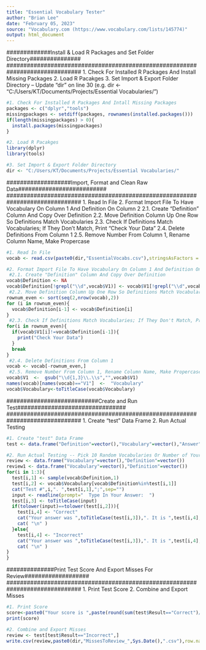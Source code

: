 ---
title: "Essential Vocabulary Tester"
author: "Brian Lee"
date: "February 05, 2023"
source: "Vocabulary.com (https://www.vocabulary.com/lists/145774)"
output: html_document
---

##############################################################################
#############Install & Load R Packages and Set Folder Directory###############
##############################################################################
1. Check For Installed R Packages And Install Missing Packages
2. Load R Pacakges
3. Set Import & Export Folder Directory -- Update "dir" on line 30
(e.g. dir <- "C:/Users/KT/Documents/Projects/Essential Vocabularies/")

```{r Install & Load R Pakcages and Set Folder Directory}
#1. Check For Installed R Packages And Intall Missing Packages
packages <- c("dplyr","tools")
missingpackages <- setdiff(packages, rownames(installed.packages()))
if(length(missingpackages) > 0){
  install.packages(missingpackages)
}

#2. Load R Pacakges
library(dplyr)
library(tools)

#3. Set Import & Export Folder Directory
dir <- "C:/Users/KT/Documents/Projects/Essential Vocabularies/"
```


##############################################################################
###################Import, Format and Clean Raw Data##########################
##############################################################################
1. Read In File
2. Format Import File To Have Vocabulary On Column 1 And Definition On Column 2
 2.1. Create "Definition" Column And Copy Over Definition
 2.2. Move Definition Column Up One Row So Definitions Match Vocabularies
 2.3. Check If Definitions Match Vocabularies; If They Don't Match, Print "Check Your Data"
 2.4. Delete Definitions From Column 1
 2.5. Remove Number From Column 1, Rename Column Name, Make Propercase

```{r Import, Format and Clean Raw Data}
#1. Read In File
vocab <- read.csv(paste0(dir,"EssentialVocabs.csv"),stringsAsFactors = F,header=F)

#2. Format Import File To Have Vocabulary On Column 1 And Definition On Column 2
 #2.1. Create "Definition" Column And Copy Over Definition
vocab$Definition <- NA
vocab$Definition[!grepl("\\d",vocab$V1)] <- vocab$V1[!grepl("\\d",vocab$V1)]
 #2.2. Move Definition Column Up One Row So Definitions Match Vocabularies
rownum_even <- sort(seq(2,nrow(vocab),2))
for (i in rownum_even){
  vocab$Definition[i-1] <- vocab$Definition[i]
}
 #2.3. Check If Definitions Match Vocabularies; If They Don't Match, Print "Check Your Data"
for(i in rownum_even){
  if(vocab$V1[i]!=vocab$Definition[i-1]){
    print("Check Your Data")
  }
  break
}
 #2.4. Delete Definitions From Column 1
vocab <- vocab[-rownum_even,]
 #2.5. Remove Number From Column 1, Rename Column Name, Make Propercase
vocab$V1  <-  gsub("\\d{1,3}\\.\\s","",vocab$V1)
names(vocab)[names(vocab)=="V1"]  <-  "Vocabulary"
vocab$Vocabulary<-toTitleCase(vocab$Vocabulary)


```


##############################################################################
###########################Create and Run Test################################
##############################################################################
1. Create "test" Data Frame
2. Run Actual Testing

```{r Create and Run Test}
#1. Create "test" Data Frame
test <- data.frame("Definition"=vector(),"Vocabulary"=vector(),"Answer"=vector(),"Result"=vector())

#2. Run Actual Testing -- Pick 10 Random Vocabularies Or Number of Your Choice And Test Your Input ---  To Adjust # of Vocabularies for Testing, Update Number on Line 88 (e.g. 10)
review <- data.frame("Vocabulary"=vector(),"Definition"=vector())
review1 <- data.frame("Vocabulary"=vector(),"Definition"=vector())
for(i in 1:3){
  test[i,1] <- sample(vocab$Definition,1)
  test[i,2] <- vocab$Vocabulary[vocab$Definition%in%test[i,1]]
  cat("Test #",i,". ",test[i,1],";",sep="")
  input <- readline(prompt="  Type In Your Answer:  ")
  test[i,3] <- toTitleCase(input)
  if(tolower(input)==tolower(test[i,2])){
    test[i,4] <- "Correct"  
    cat("Your answer was ",toTitleCase(test[i,3]),". It is ",test[i,4],". ",sep="")
    cat( "\n" )
  }else{
    test[i,4] <- "Incorrect"
    cat("Your answer was ",toTitleCase(test[i,3]),". It is ",test[i,4],". Correct answer is ",test[i,2],". ",sep="")
    cat( "\n" )
}
}

```


##############################################################################
##############Print Test Score And Export Misses For Review###################
##############################################################################
1. Print Test Score
2. Combine and Export Misses

```{r Print Test Score And Export Misses For Review}
#1. Print Score
score<-paste0("Your score is ",paste(round(sum(test$Result=="Correct")/nrow(test)*100,0)),"%")
print(score)

#2. Combine and Export Misses
review <- test[test$Result=="Incorrect",]
write.csv(review,paste0(dir,"MissesToReview_",Sys.Date(),".csv"),row.names = F)


```
